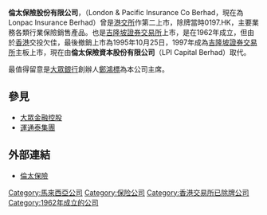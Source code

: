 '''倫太保險股份有限公司'''，（London & Pacific Insurance Co Berhad，現在為Lonpac Insurance Berhad）曾是[[港交所|港交所]]作第二上市，除牌當時0197.HK，主要業務各類行業保險銷售產品。也是[[吉隆坡證券交易所|吉隆坡證券交易所]]上市，是在1962年成立，但由於[[香港|香港]]交投欠佳，最後撤銷上市為1995年10月25日，1997年成為[[吉隆坡證券交易所|吉隆坡證券交易所]]主板上市，現在由'''倫太保險資本股份有限公司'''（LPI Capital Berhad）取代。

最值得留意是[[大眾銀行|大眾銀行]]創辦人[[鄭鴻標|鄭鴻標]]為本公司主席。

==參見==
* [[大眾金融控股|大眾金融控股]]
* [[運通泰集團|運通泰集團]]

==外部連結==
* [https://web.archive.org/web/20110810160502/http://www.lonpac.com/ 倫太保險]

[[Category:馬來西亞公司|Category:馬來西亞公司]]
[[Category:保险公司|Category:保险公司]]
[[Category:香港交易所已除牌公司|Category:香港交易所已除牌公司]]
[[Category:1962年成立的公司|Category:1962年成立的公司]]